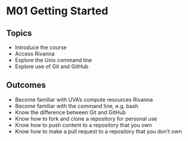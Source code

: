# M01 Getting Started

## Topics

* Introduce the course
* Access Rivanna
* Explore the Unix command line
* Explore use of Git and GitHub

## Outcomes

* Become familiar with UVA's compute resources Rivanna
* Become familiar with the command line, e.g. bash
* Know the difference between Git and GitHub
* Know how to fork and clone a repository for personal use
* Know how to push content to a repository that you own
* Know how to make a pull request to a repository that you don't own